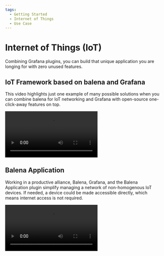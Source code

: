 ```yaml
---
tags:
  - Getting Started
  - Internet of Things
  - Use Case
---
```



# Internet of Things (IoT)

Combining Grafana plugins, you can build that unique application you are longing for with zero unused features.

## IoT Framework based on balena and Grafana

This video highlights just one example of many possible solutions when you can combine balena for IoT networking and Grafana with open-source one-click-away features on top.

<Video
  src="https://www.youtube.com/embed/zf98C3lux54"
  title="IoT Framework based on balena and Grafana."
/>

## Balena Application

Working in a productive alliance, Balena, Grafana, and the Balena Application plugin simplify managing a network of non-homogenous IoT devices. If needed, a device could be made accessible directly, which means internet access is not required.

<Video
  src="https://www.youtube.com/embed/5NfrVdOX0s8"
  title="Connect to your IoT devices directly from Grafana."
/>
